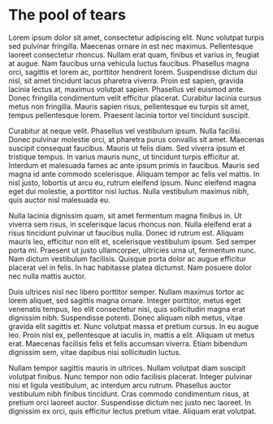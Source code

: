 # The pool of tears



Lorem ipsum dolor sit amet, consectetur adipiscing elit. Nunc volutpat turpis sed pulvinar fringilla. Maecenas ornare in est nec maximus. Pellentesque laoreet consectetur rhoncus. Nullam erat quam, finibus et varius in, feugiat at augue. Nam faucibus urna vehicula luctus faucibus. Phasellus magna orci, sagittis et lorem ac, porttitor hendrerit lorem. Suspendisse dictum dui nisl, sit amet tincidunt lacus pharetra viverra. Proin est sapien, gravida lacinia lectus at, maximus volutpat sapien. Phasellus vel euismod ante. Donec fringilla condimentum velit efficitur placerat. Curabitur lacinia cursus metus non fringilla. Mauris sapien risus, pellentesque eu turpis sit amet, tempus pellentesque lorem. Praesent lacinia tortor vel tincidunt suscipit.

Curabitur at neque velit. Phasellus vel vestibulum ipsum. Nulla facilisi. Donec pulvinar molestie orci, at pharetra purus convallis sit amet. Maecenas suscipit consequat faucibus. Mauris ut felis diam. Sed viverra ipsum et tristique tempus. In varius mauris nunc, ut tincidunt turpis efficitur at. Interdum et malesuada fames ac ante ipsum primis in faucibus. Mauris sed magna id ante commodo scelerisque. Aliquam tempor ac felis vel mattis. In nisl justo, lobortis ut arcu eu, rutrum eleifend ipsum. Nunc eleifend magna eget dui molestie, a porttitor nisl luctus. Nulla vestibulum maximus nibh, quis auctor nisl malesuada eu.

Nulla lacinia dignissim quam, sit amet fermentum magna finibus in. Ut viverra sem risus, in scelerisque lacus rhoncus non. Nulla eleifend erat a risus tincidunt pulvinar ut faucibus nulla. Donec id rutrum est. Aliquam mauris leo, efficitur non elit et, scelerisque vestibulum ipsum. Sed semper porta mi. Praesent ut justo ullamcorper, ultricies urna ut, fermentum nunc. Nam dictum vestibulum facilisis. Quisque porta dolor ac augue efficitur placerat vel in felis. In hac habitasse platea dictumst. Nam posuere dolor nec nulla mattis auctor.

Duis ultrices nisl nec libero porttitor semper. Nullam maximus tortor ac lorem aliquet, sed sagittis magna ornare. Integer porttitor, metus eget venenatis tempus, leo elit consectetur nisi, quis sollicitudin magna erat dignissim nibh. Suspendisse potenti. Donec aliquam nibh metus, vitae gravida elit sagittis et. Nunc volutpat massa et pretium cursus. In eu augue leo. Proin nisl ex, pellentesque at iaculis in, mattis a elit. Aliquam ut metus erat. Maecenas facilisis felis et felis accumsan viverra. Etiam bibendum dignissim sem, vitae dapibus nisi sollicitudin luctus.

Nullam tempor sagittis mauris in ultrices. Nullam volutpat diam suscipit volutpat finibus. Nunc tempor non odio facilisis placerat. Integer pulvinar nisi et ligula vestibulum, ac interdum arcu rutrum. Phasellus auctor vestibulum nibh finibus tincidunt. Cras commodo condimentum risus, at pretium orci laoreet auctor. Suspendisse dictum nec justo nec laoreet. In dignissim ex orci, quis efficitur lectus pretium vitae. Aliquam erat volutpat. 